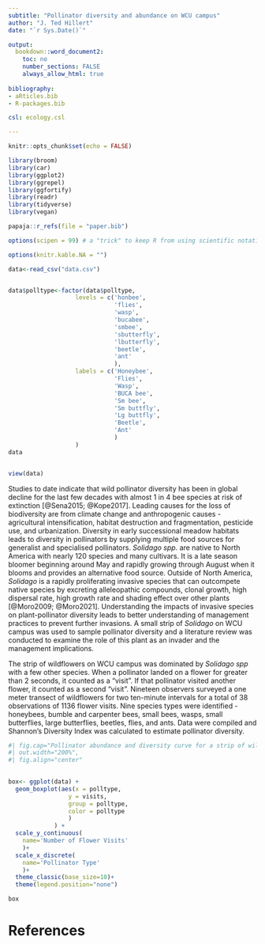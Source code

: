 ```yaml
---
subtitle: "Pollinator diversity and abundance on WCU campus"
author: "J. Ted Hillert"
date: "`r Sys.Date()`"

output:
  bookdown::word_document2:
    toc: no
    number_sections: FALSE
    always_allow_html: true
    
bibliography:
- aRticles.bib
- R-packages.bib

csl: ecology.csl

---
```


```r


knitr::opts_chunk$set(echo = FALSE)

library(broom)
library(car)
library(ggplot2)
library(ggrepel)
library(ggfortify)
library(readr)
library(tidyverse)
library(vegan)

papaja::r_refs(file = "paper.bib")

options(scipen = 99) # a "trick" to keep R from using scientific notation.

options(knitr.kable.NA = "")


```

```r
data<-read_csv("data.csv")


data$polltype<-factor(data$polltype, 
                   levels = c('honbee', 
                              'flies',
                              'wasp',
                              'bucabee',
                              'smbee',
                              'sbutterfly',
                              'lbutterfly',
                              'beetle',
                              'ant'
                              ),
                   labels = c('Honeybee',
                              'Flies',
                              'Wasp',
                              'BUCA bee',
                              'Sm bee',
                              'Sm buttfly',
                              'Lg buttfly',
                              'Beetle',
                              'Ant'
                              )
                   )
data


view(data)

```

Studies to date indicate that wild pollinator diversity has been in global decline for the last few decades with almost 1 in 4 bee species at risk of extinction [@Sena2015; @Kope2017]. Leading causes for the loss of biodiversity are from climate change and anthropogenic causes - agricultural intensification, habitat destruction and fragmentation, pesticide use, and urbanization. Diversity in early successional meadow habitats leads to diversity in pollinators by supplying multiple food sources for generalist and specialised pollinators. *Solidago spp.* are native to North America with nearly 120 species and many cultivars. It is a late season bloomer beginning around May and rapidly growing through August when it blooms and provides an alternative food source. Outside of North America, *Solidago* is a rapidly proliferating invasive species that can outcompete native species by excreting alleleopathic compounds, clonal growth, high dispersal rate, high growth rate and shading effect over other plants [@Moro2009; @Moro2021]. Understanding the impacts of invasive species on plant-pollinator diversity leads to better understanding of management practices to prevent further invasions. A small strip of *Solidago* on WCU campus was used to sample pollinator diversity and a literature review was conducted to examine the role of this plant as an invader and the management implications. 

The strip of wildflowers on WCU campus was dominated by *Solidago spp* with a few other species. When a pollinator landed on a flower for greater than 2 seconds, it counted as a "visit". If that pollinator visited another flower, it counted as a second "visit". Nineteen observers surveyed a one meter transect of wildflowers for two ten-minute intervals for a total of 38 observations of 1136 flower visits. Nine species types were identified - honeybees, bumble and carpenter bees, small bees, wasps, small butterflies, large butterflies, beetles, flies, and ants. Data were compiled and Shannon's Diversity Index was calculated to estimate pollinator diversity. 

```r
#| fig.cap="Pollinator abundance and diversity curve for a strip of wildflowers dominated by Solidago species on WCU campus. Boxes are color coordinated to pollinator type with the thicker bar depicting the mean number of visits. Dots indicate possible outlying data points. Shannon Diversity Index = 1.89 ans species evenness = 0.845. Figure generated from 38 observations of 1136 total pollinator flower visits.",
#| out.width="200%",
#| fig.align="center"

                   
box<- ggplot(data) +
  geom_boxplot(aes(x = polltype, 
                 y = visits, 
                 group = polltype, 
                 color = polltype
                 )
             ) +
  scale_y_continuous(
    name='Number of Flower Visits'
    )+
  scale_x_discrete(
    name='Pollinator Type'
    )+
  theme_classic(base_size=10)+
  theme(legend.position="none")

box

```




\newpage


# References























